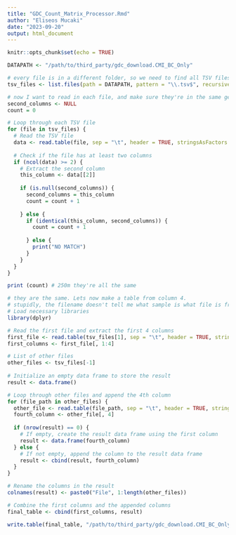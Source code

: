 ```yaml
---
title: "GDC_Count_Matrix_Processor.Rmd"
author: "Eliseos Mucaki"
date: "2023-09-20"
output: html_document
---
```


```r
knitr::opts_chunk$set(echo = TRUE)

DATAPATH <- "/path/to/third_party/gdc_download.CMI_BC_Only"

# every file is in a different folder, so we need to find all TSV files within them 
tsv_files <- list.files(path = DATAPATH, pattern = "\\.tsv$", recursive = TRUE, full.names = TRUE)
```

```r
# now I want to read in each file, and make sure they're in the same gene order
second_columns <- NULL
count = 0

# Loop through each TSV file
for (file in tsv_files) {
  # Read the TSV file
  data <- read.table(file, sep = "\t", header = TRUE, stringsAsFactors = FALSE)
  
  # Check if the file has at least two columns
  if (ncol(data) >= 2) {
    # Extract the second column
    this_column <- data[[2]]
    
    if (is.null(second_columns)) {
      second_columns = this_column
      count = count + 1
      
    } else {
      if (identical(this_column, second_columns)) {
        count = count + 1
        
      } else {
        print("NO MATCH")
      }
    }
  }
}

print (count) # 250m they're all the same

```

```r
# they are the same. Lets now make a table from column 4.
# stupidly, the filename doesn't tell me what sample is what file is from what sample
# Load necessary libraries
library(dplyr)

# Read the first file and extract the first 4 columns
first_file <- read.table(tsv_files[1], sep = "\t", header = TRUE, stringsAsFactors = FALSE)
first_columns <- first_file[, 1:4]

# List of other files
other_files <- tsv_files[-1]
                 
# Initialize an empty data frame to store the result
result <- data.frame()

# Loop through other files and append the 4th column
for (file_path in other_files) {
  other_file <- read.table(file_path, sep = "\t", header = TRUE, stringsAsFactors = FALSE)
  fourth_column <- other_file[, 4]
  
  if (nrow(result) == 0) {
    # If empty, create the result data frame using the first column
    result <- data.frame(fourth_column)
  } else {
    # If not empty, append the column to the result data frame
    result <- cbind(result, fourth_column)
  }
}

# Rename the columns in the result
colnames(result) <- paste0("File", 1:length(other_files))

# Combine the first columns and the appended columns
final_table <- cbind(first_columns, result)

write.table(final_table, "/path/to/third_party/gdc_download.CMI_BC_Only/MBC_CMI_Compiled_Counts.tsv")

```
